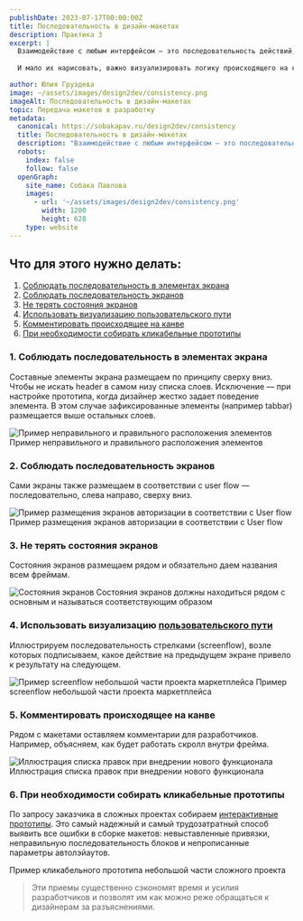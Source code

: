 ```yaml
---
publishDate: 2023-07-17T00:00:00Z
title: Последовательность в дизайн-макетах
description: Практика 3
excerpt: |
  Взаимодействие с любым интерфейсом — это последовательность действий, соответствующая [пути пользователя](/design2dev/user-flow) (User flow). Линейные алгоритмы встречаются нечасто, поэтому, очень важно, рисуя одно ответвление, не упустить остальные.
  
  И мало их нарисовать, важно визуализировать логику происходящего на канве, чтобы она была одинаково ясна дизайнеру, менеджеру проекта, заказчику и разработчику.

author: Юлия Груздева
image: ~/assets/images/design2dev/consistency.png
imageAlt: Последовательность в дизайн-макетах
topic: Передача макетов в разработку
metadata:
  canonical: https://sobakapav.ru/design2dev/consistency
  title: Последовательность в дизайн-макетах
  description: "Взаимодействие с любым интерфейсом — это последовательность действий, соответствующая пути пользователя"
  robots:
    index: false
    follow: false
  openGraph:
    site_name: Собака Павлова
    images:
      - url: '~/assets/images/design2dev/consistency.png'
        width: 1200
        height: 628
    type: website
---
```




## Что для этого нужно делать:

1. [Соблюдать последовательность в элементах экрана](#anchor1)
2. [Соблюдать последовательность экранов](#anchor2)
3. [Не терять состояния экранов](#anchor3)
4. [Использовать визуализацию пользовательского пути](#anchor4)
5. [Комментировать происходящее на канве](#anchor5)
6. [При необходимости собирать кликабельные прототипы](#anchor6)

### <a name="anchor1"></a> 1. Соблюдать последовательность в элементах экрана

Составные элементы экрана размещаем по принципу сверху вниз. Чтобы не искать header в самом низу списка слоев. Исключение — при настройке прототипа, когда дизайнер жестко задает поведение элемента. В этом случае зафиксированные элементы (например tabbar) размещается выше остальных слоев.

![Пример неправильного и правильного расположения элементов](~/assets/images/design2dev/dd3-1.png)
Пример неправильного и правильного расположения элементов

### <a name="anchor2"></a> 2. Соблюдать последовательность экранов

Сами экраны также размещаем в соответствии с user flow — последовательно, слева направо, сверху вниз.

![Пример размещения экранов авторизации в соответствии с User flow](~/assets/images/design2dev/dd3-2.jpg)
Пример размещения экранов авторизации в соответствии с User flow

### <a name="anchor3"></a> 3. Не терять состояния экранов

Состояния экранов размещаем рядом и обязательно даем названия всем фреймам.

![Состояния экранов](~/assets/images/design2dev/dd3-3.jpg)
Состояния экранов должны находиться рядом с основным и называться соответствующим образом

### <a name="anchor4"></a> 4. Использовать визуализацию [пользовательского пути](/design2dev/user-flow)

Иллюстрируем последовательность стрелками (screenflow), возле которых подписываем, какое действие на предыдущем экране привело к результату на следующем.

![Пример screenflow небольшой части проекта маркетплейса](~/assets/images/design2dev/dd3-4.png)
Пример screenflow небольшой части проекта маркетплейса

### <a name="anchor5"></a> 5. Комментировать происходящее на канве

Рядом с макетами оставляем комментарии для разработчиков. Например, объясняем, как будет работать скролл внутри фрейма.

![Иллюстрация списка правок при внедрении нового функционала](~/assets/images/design2dev/dd3-5.png)
Иллюстрация списка правок при внедрении нового функционала

### <a name="anchor6"></a> 6. При необходимости собирать кликабельные прототипы

По запросу заказчика в сложных проектах собираем [интерактивные прототипы](/design2dev/interactivity). Это самый надежный и самый трудозатратный способ выявить все ошибки в сборке макетов: невыставленные привязки, неправильную последовательность блоков и непрописанные параметры автолэйаутов.

Пример кликабельного прототипа небольшой части сложного проекта

>Эти приемы существенно сэкономят время и усилия разработчиков и позволят им как можно реже обращаться к дизайнерам за разъяснениями.
